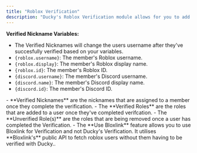```yaml
---
title: "Roblox Verification"
description: "Ducky's Roblox Verification module allows for you to add a layer of security to your server."
---
```


**Verified Nickname Variables:**

- The Verified Nicknames will change the users username after they've succesfully verified based on your variables.
- `{roblox.username}`: The member's Roblox username.
- `{roblox.display}`: The member's Roblox display name.
- `{roblox.id}`: The member's Roblox ID.
- `{discord.username}`: The member's Discord username.
- `{discord.name}`: The member's Discord display name.
- `{discord.id}`: The member's Discord ID.

<Steps>
  <Step title=" Verified Nickname" titleSize="h2">
    - **Verified Nicknames** are the nicknames that are assigned to a member once they complete the verification.
  </Step>
  <Step title="Verified Roles:" titleSize="h2">
    - The **Verified Roles** are the roles that are added to a user once they've completed verifcation.
  </Step>
  <Step title="Unverified Roles:" titleSize="h2">
    - The **Unverified Role(s)** are the roles that are being removed once a user has completed the Verification.
  </Step>
  <Step title="Use Bloxlink" titleSize="h2">
    - The **Use Bloxlink** feature allows you to use Bloxlink for Verification and not Ducky's Verification. It utilises **Bloxlink's** public API to fetch roblox users without them having to be verified with Ducky..
  </Step>
</Steps>